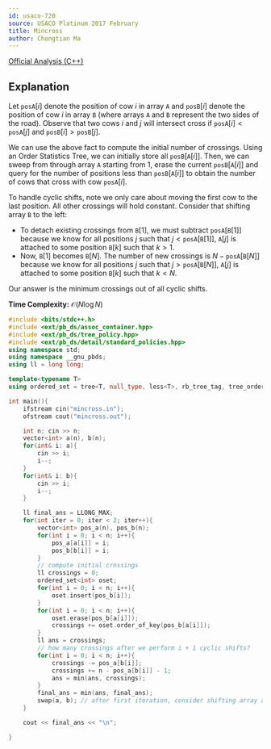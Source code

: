 ```yaml
---
id: usaco-720
source: USACO Platinum 2017 February
title: Mincross
author: Chongtian Ma
---
```


[Official Analysis (C++)](https://usaco.org/current/data/sol_mincross_platinum_feb17.html)

## Explanation

Let $\texttt{posA}[i]$ denote the position of cow $i$ in array $\texttt{A}$ and
$\texttt{posB}[i]$ denote the position of cow $i$ in array $\texttt{B}$ (where
arrays $\texttt{A}$ and $\texttt{B}$ represent the two sides of the road).
Observe that two cows $i$ and $j$ will intersect cross if
$\texttt{posA}[i] < \texttt{posA}[j]$ and $\texttt{posB}[i] > \texttt{posB}[j]$.

We can use the above fact to compute the initial number of crossings. Using an
Order Statistics Tree, we can initially store all
$\texttt{posB}[\texttt{A}[i]]$. Then, we can sweep from through array
$\texttt{A}$ starting from $1$, erase the current $\texttt{posB}[\texttt{A}[i]]$
and query for the number of positions less than $\texttt{posB}[\texttt{A}[i]]$
to obtain the number of cows that cross with cow $\texttt{posA}[i]$.

To handle cyclic shifts, note we only care about moving the first cow to the
last position. All other crossings will hold constant. Consider that shifting
array $\texttt{B}$ to the left:

- To detach existing crossings from $\texttt{B}[1]$, we must subtract
  $\texttt{posA}[\texttt{B}[1]]$ because we know for all positions $j$ such that
  $j < \texttt{posA}[\texttt{B}[1]]$, $\texttt{A}[j]$ is attached to some
  position $\texttt{B}[k]$ such that $k > 1$.
- Now, $\texttt{B}[1]$ becomes $\texttt{B}[N]$. The number of new crossings is
  $N - \texttt{posA}[\texttt{B}[N]]$ because we know for all positions $j$ such
  that $j > \texttt{posA}[\texttt{B}[N]]$, $\texttt{A}[j]$ is attached to some
  position $\texttt{B}[k]$ such that $k < N$.

Our answer is the minimum crossings out of all cyclic shifts.

**Time Complexity:** $\mathcal{O}(N\log N)$

<LanguageSection>

<CPPSection>

```cpp
#include <bits/stdc++.h>
#include <ext/pb_ds/assoc_container.hpp>
#include <ext/pb_ds/tree_policy.hpp>
#include <ext/pb_ds/detail/standard_policies.hpp>
using namespace std;
using namespace __gnu_pbds;
using ll = long long;

template<typename T>
using ordered_set = tree<T, null_type, less<T>, rb_tree_tag, tree_order_statistics_node_update>;

int main(){
	ifstream cin("mincross.in");
	ofstream cout("mincross.out");

	int n; cin >> n;
	vector<int> a(n), b(n);
	for(int& i: a){
		cin >> i;
		i--;
	}
	for(int& i: b){
		cin >> i;
		i--;
	}

	ll final_ans = LLONG_MAX;
	for(int iter = 0; iter < 2; iter++){
		vector<int> pos_a(n), pos_b(n);
		for(int i = 0; i < n; i++){
			pos_a[a[i]] = i;
			pos_b[b[i]] = i;
		}
		// compute initial crossings
		ll crossings = 0;
		ordered_set<int> oset;
		for(int i = 0; i < n; i++){
			oset.insert(pos_b[i]);
		}
		for(int i = 0; i < n; i++){
			oset.erase(pos_b[a[i]]);
			crossings += oset.order_of_key(pos_b[a[i]]);
		}
		ll ans = crossings;
		// how many crossings after we perform i + 1 cyclic shifts?
		for(int i = 0; i < n; i++){
			crossings -= pos_a[b[i]];
			crossings += n - pos_a[b[i]] - 1;
			ans = min(ans, crossings);
		}
		final_ans = min(ans, final_ans);
		swap(a, b); // after first iteration, consider shifting array a instead
	}

	cout << final_ans << "\n";

}
```

</CPPSection>

</LanguageSection>
